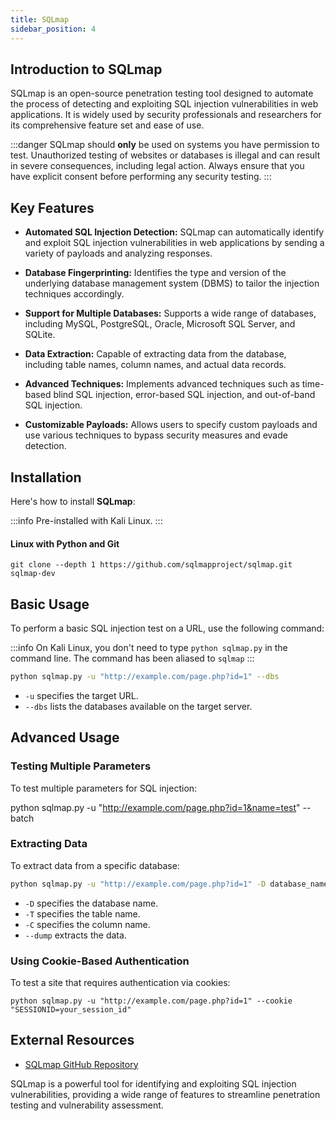 ```yaml
---
title: SQLmap
sidebar_position: 4
---
```


## Introduction to SQLmap

SQLmap is an open-source penetration testing tool designed to automate the process of detecting and exploiting SQL injection vulnerabilities in web applications. It is widely used by security professionals and researchers for its comprehensive feature set and ease of use.

:::danger
SQLmap should **only** be used on systems you have permission to test. Unauthorized testing of websites or databases is illegal and can result in severe consequences, including legal action. Always ensure that you have explicit consent before performing any security testing.
:::

## Key Features

- **Automated SQL Injection Detection:** SQLmap can automatically identify and exploit SQL injection vulnerabilities in web applications by sending a variety of payloads and analyzing responses.

- **Database Fingerprinting:** Identifies the type and version of the underlying database management system (DBMS) to tailor the injection techniques accordingly.

- **Support for Multiple Databases:** Supports a wide range of databases, including MySQL, PostgreSQL, Oracle, Microsoft SQL Server, and SQLite.

- **Data Extraction:** Capable of extracting data from the database, including table names, column names, and actual data records.

- **Advanced Techniques:** Implements advanced techniques such as time-based blind SQL injection, error-based SQL injection, and out-of-band SQL injection.

- **Customizable Payloads:** Allows users to specify custom payloads and use various techniques to bypass security measures and evade detection.

## Installation

Here's how to install **SQLmap**:

:::info
Pre-installed with Kali Linux.
:::

#### Linux with Python and Git
```
git clone --depth 1 https://github.com/sqlmapproject/sqlmap.git sqlmap-dev
```

## Basic Usage

To perform a basic SQL injection test on a URL, use the following command:

:::info
On Kali Linux, you don't need to type `python sqlmap.py` in the command line. The command has been aliased to `sqlmap`
:::

```bash
python sqlmap.py -u "http://example.com/page.php?id=1" --dbs
```

- `-u` specifies the target URL.
- `--dbs` lists the databases available on the target server.

## Advanced Usage

### Testing Multiple Parameters

To test multiple parameters for SQL injection:

python sqlmap.py -u "http://example.com/page.php?id=1&name=test" --batch

### Extracting Data

To extract data from a specific database:

```bash
python sqlmap.py -u "http://example.com/page.php?id=1" -D database_name -T table_name -C column_name --dump
```

- `-D` specifies the database name.
- `-T` specifies the table name.
- `-C` specifies the column name.
- `--dump` extracts the data.

### Using Cookie-Based Authentication

To test a site that requires authentication via cookies:

```
python sqlmap.py -u "http://example.com/page.php?id=1" --cookie "SESSIONID=your_session_id"
```

## External Resources

- [SQLmap GitHub Repository](https://github.com/sqlmapproject/sqlmap)

SQLmap is a powerful tool for identifying and exploiting SQL injection vulnerabilities, providing a wide range of features to streamline penetration testing and vulnerability assessment.